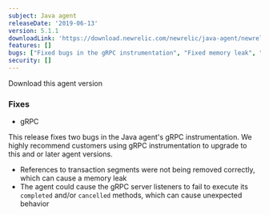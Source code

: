 ```yaml
---
subject: Java agent
releaseDate: '2019-06-13'
version: 5.1.1
downloadLink: 'https://download.newrelic.com/newrelic/java-agent/newrelic-agent/5.1.1/'
features: []
bugs: ["Fixed bugs in the gRPC instrumentation", "Fixed memory leak", "Agent could cause the gRPC server listeners to fail to execute its completed and cancelled methods"]
security: []
---
```


<ButtonGroup>
  <ButtonLink
    role="button"
    to="https://download.newrelic.com/newrelic/java-agent/newrelic-agent/5.1.1/"
    variant="primary"
  >
    Download this agent version
  </ButtonLink>
</ButtonGroup>

### Fixes

* gRPC

This release fixes two bugs in the Java agent's gRPC instrumentation. We highly recommend customers using gRPC instrumentation to upgrade to this and or later agent versions.

* References to transaction segments were not being removed correctly, which can cause a memory leak
* The agent could cause the gRPC server listeners to fail to execute its `completed` and/or `cancelled` methods, which can cause unexpected behavior
